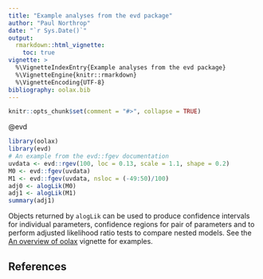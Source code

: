 ```yaml
---
title: "Example analyses from the evd package"
author: "Paul Northrop"
date: "`r Sys.Date()`"
output: 
  rmarkdown::html_vignette:
    toc: true
vignette: >
  %\VignetteIndexEntry{Example analyses from the evd package}
  %\VignetteEngine{knitr::rmarkdown}
  %\VignetteEncoding{UTF-8}
bibliography: oolax.bib
---
```


```r
knitr::opts_chunk$set(comment = "#>", collapse = TRUE)
```

@evd

```r
library(oolax)
library(evd)
# An example from the evd::fgev documentation
uvdata <- evd::rgev(100, loc = 0.13, scale = 1.1, shape = 0.2)
M0 <- evd::fgev(uvdata)
M1 <- evd::fgev(uvdata, nsloc = (-49:50)/100)
adj0 <- alogLik(M0)
adj1 <- alogLik(M1)
summary(adj1)
```

Objects returned by `alogLik` can be used to produce confidence intervals for individual parameters, confidence regions for pair of parameters and to perform adjusted likelihood ratio tests to compare nested models. See the [An overview of oolax](an-overview-of-oolax-vignette.html) vignette for examples.

## References

<script type="text/x-mathjax-config">
   MathJax.Hub.Config({  "HTML-CSS": { minScaleAdjust: 125, availableFonts: [] }  });
</script>

